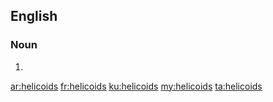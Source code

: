 ==English==

===Noun===
{{head|en|plural}}

# {{plural of|helicoid|lang=en}}

[[ar:helicoids]]
[[fr:helicoids]]
[[ku:helicoids]]
[[my:helicoids]]
[[ta:helicoids]]